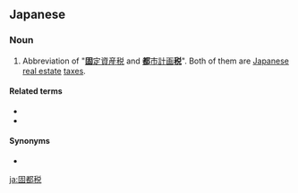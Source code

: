 ==Japanese==
{{rfc|lang=ja}}
{{ja-kanjitab|固|都|税}}

===Noun===
{{ja-noun|ことぜい}}

# Abbreviation of "[[固定資産税|'''固'''定資産税]] and [[都市計画税|'''都'''市計画'''税''']]". Both of them are [[Japanese]] [[real estate]] [[tax|taxes]].

====Related terms====
* {{l|ja|固定資産税}}
* {{l|ja|都市計画税}}

====Synonyms====
* {{l|ja|公租公課}}

[[ja:固都税]]